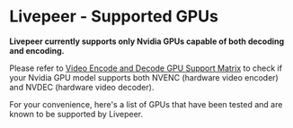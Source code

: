 
# Livepeer -  Supported GPUs

**Livepeer currently supports only Nvidia GPUs capable of both decoding and encoding.**

Please refer to [Video Encode and Decode GPU Support Matrix](https://developer.nvidia.com/video-encode-and-decode-gpu-support-matrix-new) to check if your Nvidia GPU model supports both NVENC (hardware video encoder) and NVDEC (hardware video decoder).

For your convenience, here's a list of GPUs that have been tested and are known to be supported by Livepeer.

<div className="my-6">
  <GPUSTable />
</div>